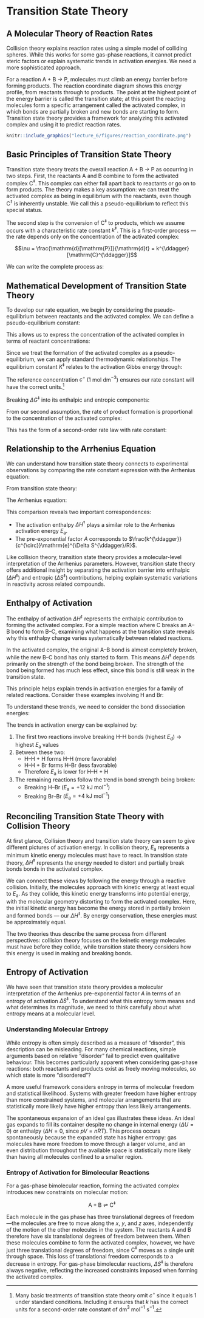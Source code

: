 # Transition State Theory {#lecture6}

## A Molecular Theory of Reaction Rates {#sec:intro}

Collision theory explains reaction rates using a simple model of colliding spheres. While this works for some gas-phase reactions, it cannot predict steric factors or explain systematic trends in activation energies. We need a more sophisticated approach.

For a reaction A + B → P, molecules must climb an energy barrier before forming products. The reaction coordinate diagram shows this energy profile, from reactants through to products. The point at the highest point of the energy barrier is called the transition state; at this point the reacting molecules form a specific arrangement called the activated complex, in which bonds are partially broken and new bonds are starting to form. Transition state theory provides a framework for analyzing this activated complex and using it to predict reaction rates.

```r
knitr::include_graphics("lecture_6/figures/reaction_coordinate.png")
```

## Basic Principles of Transition State Theory {#sec:tst-principles}

Transition state theory treats the overall reaction A + B → P as occurring in two steps. First, the reactants A and B combine to form the activated complex C$^{\ddagger}$. This complex can either fall apart back to reactants or go on to form products. The theory makes a key assumption: we can treat the activated complex as being in equilibrium with the reactants, even though C$^{\ddagger}$ is inherently unstable. We call this a pseudo-equilibrium to reflect this special status.

The second step is the conversion of C$^{\ddagger}$ to products, which we assume occurs with a characteristic rate constant $k^{\ddagger}$. This is a first-order process &mdash; the rate depends only on the concentration of the activated complex:

$$\nu = \frac{\mathrm{d}[\mathrm{P}]}{\mathrm{d}t} = k^{\ddagger}[\mathrm{C}^{\ddagger}]$$

We can write the complete process as:
\begin{equation}
\mathrm{A} + \mathrm{B} \rightleftharpoons \mathrm{C}^{\ddagger} \xrightarrow{k^{\ddagger}} \mathrm{P}
(\#eq:tst-scheme)
\end{equation}

## Mathematical Development of Transition State Theory {#sec:tst-math}

To develop our rate equation, we begin by considering the pseudo-equilibrium between reactants and the activated complex. We can define a pseudo-equilibrium constant:

\begin{equation}
K^{\ddagger} = \frac{[\mathrm{C}^{\ddagger}]}{[\mathrm{A}][\mathrm{B}]}
(\#eq:equilibrium-constant)
\end{equation}

This allows us to express the concentration of the activated complex in terms of reactant concentrations:

\begin{equation}
[\mathrm{C}^{\ddagger}] = K^{\ddagger}[\mathrm{A}][\mathrm{B}]
(\#eq:activated-complex-conc)
\end{equation}

Since we treat the formation of the activated complex as a pseudo-equilibrium, we can apply standard thermodynamic relationships. The equilibrium constant $K^{\ddagger}$ relates to the activation Gibbs energy through:

\begin{equation}
\Delta G^{\ddagger} = -RT\ln(K^{\ddagger}c^{\circ})
(#eq:gibbs-activation)
\end{equation}

The reference concentration $c^{\circ}$ (1 mol dm$^{-3}$) ensures our rate constant will have the correct units.^[Many basic treatments of transition state theory omit $c^{\circ}$ since it equals 1 under standard conditions. Including it ensures that $k$ has the correct units for a second-order rate constant of dm$^3$ mol$^{-1}$ s$^{-1}$.]

Breaking $\Delta G^{\ddagger}$ into its enthalpic and entropic components:

\begin{equation}
K^{\ddagger} = \frac{1}{c^{\circ}}\mathrm{e}^{-\Delta G^{\ddagger}/RT} = \frac{1}{c^{\circ}}\mathrm{e}^{-\Delta H^{\ddagger}/RT}\mathrm{e}^{\Delta S^{\ddagger}/R}
(\#eq:equilibrium-constant-expanded)
\end{equation}

From our second assumption, the rate of product formation is proportional to the concentration of the activated complex:

\begin{equation}
\nu = k^{\ddagger}[\mathrm{C}^{\ddagger}] = \frac{k^{\ddagger}}{c^{\circ}}[\mathrm{A}][\mathrm{B}]\mathrm{e}^{\Delta S^{\ddagger}/R}\mathrm{e}^{-\Delta H^{\ddagger}/RT}
(\#eq:tst-rate)
\end{equation}

This has the form of a second-order rate law with rate constant:

\begin{equation}
k = \frac{k^{\ddagger}}{c^{\circ}}\mathrm{e}^{\Delta S^{\ddagger}/R}\mathrm{e}^{-\Delta H^{\ddagger}/RT}
(\#eq:tst-rate-constant)
\end{equation}

## Relationship to the Arrhenius Equation {#sec:tst-arrhenius}

We can understand how transition state theory connects to experimental observations by comparing the rate constant expression with the Arrhenius equation:

From transition state theory:
\begin{equation}
k = \frac{k^{\ddagger}}{c^{\circ}}\mathrm{e}^{\Delta S^{\ddagger}/R}\mathrm{e}^{-\Delta H^{\ddagger}/RT}
(#eq:tst-k)
\end{equation}

The Arrhenius equation:
\begin{equation}
k = A\mathrm{e}^{-E_\mathrm{a}/RT}
(#eq:arrhenius)
\end{equation}

This comparison reveals two important correspondences:

- The activation enthalpy $\Delta H^{\ddagger}$ plays a similar role to the Arrhenius activation energy $E_\mathrm{a}$.
- The pre-exponential factor $A$ corresponds to $\frac{k^{\ddagger}}{c^{\circ}}\mathrm{e}^{\Delta S^{\ddagger}/R}$.

Like collision theory, transition state theory provides a molecular-level interpretation of the Arrhenius parameters. However, transition state theory offers additional insight by separating the activation barrier into enthalpic ($\Delta H^{\ddagger}$) and entropic ($\Delta S^{\ddagger}$) contributions, helping explain systematic variations in reactivity across related compounds.

## Enthalpy of Activation {#sec:enthalpy-activation}

The enthalpy of activation $\Delta H^{\ddagger}$ represents the enthalpic contribution to forming the activated complex. For a simple reaction where C breaks an A–B bond to form B–C, examining what happens at the transition state reveals why this enthalpy change varies systematically between related reactions.

In the activated complex, the original A–B bond is almost completely broken, while the new B–C bond has only started to form. This means $\Delta H^{\ddagger}$ depends primarily on the strength of the bond being broken. The strength of the bond being formed has much less effect, since this bond is still weak in the transition state.

This principle helps explain trends in activation energies for a family of related reactions. Consider these examples involving H and Br:

\begin{align*}
\mathrm{H–H} + \mathrm{H} &\longrightarrow \mathrm{H} + \mathrm{H–H} & E_\mathrm{a} &= +39~\mathrm{kJ~mol^{-1}} \\
\mathrm{H–H} + \mathrm{Br} &\longrightarrow \mathrm{H} + \mathrm{H–Br} & E_\mathrm{a} &= +82~\mathrm{kJ~mol^{-1}} \\
\mathrm{Br–H} + \mathrm{H} &\longrightarrow \mathrm{Br} + \mathrm{H–H} & E_\mathrm{a} &= +12~\mathrm{kJ~mol^{-1}} \\
\mathrm{Br–Br} + \mathrm{H} &\longrightarrow \mathrm{Br} + \mathrm{Br–H} & E_\mathrm{a} &= +4~\mathrm{kJ~mol^{-1}}
\end{align*}

To understand these trends, we need to consider the bond dissociation energies:

\begin{align*}
\mathrm{H–H}: & ~E_\mathrm{d} = +436~\mathrm{kJ~mol^{-1}} \\
\mathrm{H–Br}: & ~E_\mathrm{d} = +366~\mathrm{kJ~mol^{-1}} \\
\mathrm{Br–Br}: & ~E_\mathrm{d} = +193~\mathrm{kJ~mol^{-1}}
\end{align*}

The trends in activation energy can be explained by:

1. The first two reactions involve breaking H–H bonds (highest $E_\mathrm{d}$) → highest $E_\mathrm{a}$ values
2. Between these two:
   - H–H + H forms H–H (more favorable)
   - H–H + Br forms H–Br (less favorable)
   - Therefore $E_\mathrm{a}$ is lower for H–H + H

3. The remaining reactions follow the trend in bond strength being broken:
   - Breaking H–Br ($E_\mathrm{a} = +12~\mathrm{kJ~mol^{-1}}$)
   - Breaking Br–Br ($E_\mathrm{a} = +4~\mathrm{kJ~mol^{-1}}$)

## Reconciling Transition State Theory  with Collision Theory {#sec:tst-collision}

At first glance, Collision theory and transition state theory can seem to give different pictures of activation energy. In collision theory, $E_\mathrm{a}$ represents a minimum kinetic energy molecules must have to react. In transition state theory, $\Delta H^{\ddagger}$ represents the energy needed to distort and partially break bonds bonds in the activated complex.

We can connect these views by following the energy through a reactive collision. Initially, the molecules approach with kinetic energy at least equal to $E_\mathrm{a}$. As they collide, this kinetic energy transforms into potential energy, with the molecular geometry distorting to form the activated complex. Here, the initial kinetic energy has become the energy stored in partially broken and formed bonds &mdash; our $\Delta H^{\ddagger}$. By energy conservation, these energies must be approximately equal.

The two theories thus describe the same process from different perspectives: collision theory focuses on the keinetic energy molecules must have before they collide, while transition state theory considers how this energy is used in making and breaking bonds.

## Entropy of Activation {#sec:entropy-activation}

We have seen that transition state theory provides a molecular interpretation of the Arrhenius pre-exponential factor $A$ in terms of an entropy of activation $\Delta S^{\ddagger}$. To understand what this entropy term means and what determines its magnitude, we need to think carefully about what entropy means at a molecular level.

### Understanding Molecular Entropy

While entropy is often simply described as a measure of "disorder", this description can be misleading. For many chemical reactions, simple arguments based on relative "disorder" fail to predict even qualitative behaviour. This becomes particularly apparent when considering gas-phase reactions: both reactants and products exist as freely moving molecules, so which state is more "disordered"?

A more useful framework considers entropy in terms of molecular freedom and statistical likelihood. Systems with greater freedom have higher entropy than more constrained systems, and molecular arrangements that are statistically more likely have higher entropy than less likely arrangements.

The spontaneous expansion of an ideal gas illustrates these ideas. An ideal gas expands to fill its container despite no change in internal energy ($\Delta U = 0$) or enthalpy ($\Delta H = 0$, since $pV = nRT$). This process occurs spontaneously because the expanded state has higher entropy: gas molecules have more freedom to move through a larger volume, and an even distribution throughout the available space is statistically more likely than having all molecules confined to a smaller region.

### Entropy of Activation for Bimolecular Reactions

For a gas-phase bimolecular reaction, forming the activated complex introduces new constraints on molecular motion:

$$\mathrm{A} + \mathrm{B} \rightleftharpoons \mathrm{C}^{\ddagger}$$

Each molecule in the gas phase has three translational degrees of freedom&mdash;the molecules are free to move along the $x$, $y$, and $z$ axes, independently of the motion of the other molecules in the system. The reactants A and B therefore have six translational degrees of freedom between them. When these molecules combine to form the activated complex, however, we have just three translational degrees of freedom, since $\mathrm{C}^{\ddagger}$ moves as a single unit through space. This loss of translational freedom corresponds to a decrease in entropy. For gas-phase bimolecular reactions, $\Delta S^{\ddagger}$ is therefore always negative, reflecting the increased constraints imposed when forming the activated complex.
